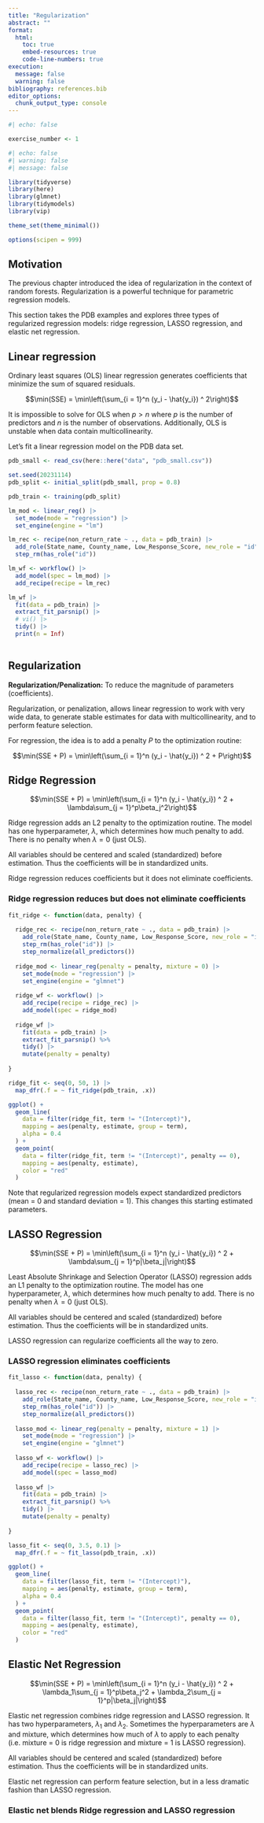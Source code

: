```yaml
---
title: "Regularization"
abstract: ""
format: 
  html:
    toc: true
    embed-resources: true
    code-line-numbers: true
execution:
  message: false
  warning: false
bibliography: references.bib
editor_options: 
  chunk_output_type: console
---
```


```r
#| echo: false

exercise_number <- 1

```

```r
#| echo: false
#| warning: false
#| message: false

library(tidyverse)
library(here)
library(glmnet)
library(tidymodels)
library(vip)

theme_set(theme_minimal())

options(scipen = 999)

```

## Motivation

The previous chapter introduced the idea of regularization in the context of random forests. Regularization is a powerful technique for parametric regression models. 

This section takes the PDB examples and explores three types of regularized regression models: ridge regression, LASSO regression, and elastic net regression. 

## Linear regression

Ordinary least squares (OLS) linear regression generates coefficients that minimize the sum of squared residuals. 

$$\min(SSE) = \min\left(\sum_{i = 1}^n (y_i - \hat{y_i}) ^ 2\right)$$

It is impossible to solve for OLS when $p > n$ where $p$ is the number of predictors and $n$ is the number of observations. Additionally, OLS is unstable when data contain multicollinearity. 

Let's fit a linear regression model on the PDB data set. 

```r
pdb_small <- read_csv(here::here("data", "pdb_small.csv"))

set.seed(20231114)
pdb_split <- initial_split(pdb_small, prop = 0.8)

pdb_train <- training(pdb_split)

```

```r
lm_mod <- linear_reg() |>
  set_mode(mode = "regression") |>
  set_engine(engine = "lm")

lm_rec <- recipe(non_return_rate ~ ., data = pdb_train) |>
  add_role(State_name, County_name, Low_Response_Score, new_role = "id") |>
  step_rm(has_role("id"))

lm_wf <- workflow() |>
  add_model(spec = lm_mod) |>
  add_recipe(recipe = lm_rec)

lm_wf |>
  fit(data = pdb_train) |>
  extract_fit_parsnip() |>
  # vi() |>
  tidy() |>
  print(n = Inf)
  
```

## Regularization

**Regularization/Penalization:** To reduce the magnitude of parameters (coefficients).

Regularization, or penalization, allows linear regression to work with very wide data, to generate stable estimates for data with multicollinearity, and to perform feature selection.

For regression, the idea is to add a penalty $P$ to the optimization routine:

$$\min(SSE + P) = \min\left(\sum_{i = 1}^n (y_i - \hat{y_i}) ^ 2 + P\right)$$

## Ridge Regression

$$\min(SSE + P) = \min\left(\sum_{i = 1}^n (y_i - \hat{y_i}) ^ 2 + \lambda\sum_{j = 1}^p\beta_j^2\right)$$

Ridge regression adds an L2 penalty to the optimization routine. The model has one hyperparameter, $\lambda$, which determines how much penalty to add. There is no penalty when $\lambda = 0$ (just OLS).

All variables should be centered and scaled (standardized) before estimation. Thus the coefficients will be in standardized units.

Ridge regression reduces coefficients but it does not eliminate coefficients. 

### Ridge regression reduces but does not eliminate coefficients

```r
fit_ridge <- function(data, penalty) {
  
  ridge_rec <- recipe(non_return_rate ~ ., data = pdb_train) |>
    add_role(State_name, County_name, Low_Response_Score, new_role = "id") |>
    step_rm(has_role("id")) |>
    step_normalize(all_predictors())
  
  ridge_mod <- linear_reg(penalty = penalty, mixture = 0) |>
    set_mode(mode = "regression") |>
    set_engine(engine = "glmnet")  
  
  ridge_wf <- workflow() |>
    add_recipe(recipe = ridge_rec) |>
    add_model(spec = ridge_mod)
  
  ridge_wf |>
    fit(data = pdb_train) |>
    extract_fit_parsnip() %>%
    tidy() |>
    mutate(penalty = penalty)
  
}

ridge_fit <- seq(0, 50, 1) |>
  map_dfr(.f = ~ fit_ridge(pdb_train, .x))

ggplot() +
  geom_line(
    data = filter(ridge_fit, term != "(Intercept)"),
    mapping = aes(penalty, estimate, group = term),
    alpha = 0.4
  ) +
  geom_point(
    data = filter(ridge_fit, term != "(Intercept)", penalty == 0),
    mapping = aes(penalty, estimate),
    color = "red"
  )

```

Note that regularized regression models expect standardized predictors (mean = 0 and standard deviation = 1). This changes this starting estimated parameters.

## LASSO Regression

$$\min(SSE + P) = \min\left(\sum_{i = 1}^n (y_i - \hat{y_i}) ^ 2 + \lambda\sum_{j = 1}^p|\beta_j|\right)$$

Least Absolute Shrinkage and Selection Operator (LASSO) regression adds an L1 penalty to the optimization routine. The model has one hyperparameter, $\lambda$, which determines how much penalty to add. There is no penalty when $\lambda = 0$ (just OLS).

All variables should be centered and scaled (standardized) before estimation. Thus the coefficients will be in standardized units.

LASSO regression can regularize coefficients all the way to zero.

### LASSO regression eliminates coefficients

```r
fit_lasso <- function(data, penalty) {
  
  lasso_rec <- recipe(non_return_rate ~ ., data = pdb_train) |>
    add_role(State_name, County_name, Low_Response_Score, new_role = "id") |>
    step_rm(has_role("id")) |>
    step_normalize(all_predictors())
  
  lasso_mod <- linear_reg(penalty = penalty, mixture = 1) |>
    set_mode(mode = "regression") |>
    set_engine(engine = "glmnet")  
  
  lasso_wf <- workflow() |>
    add_recipe(recipe = lasso_rec) |>
    add_model(spec = lasso_mod)
  
  lasso_wf |>
    fit(data = pdb_train) |>
    extract_fit_parsnip() %>%
    tidy() |>
    mutate(penalty = penalty)
  
}

lasso_fit <- seq(0, 3.5, 0.1) |>
  map_dfr(.f = ~ fit_lasso(pdb_train, .x))

ggplot() +
  geom_line(
    data = filter(lasso_fit, term != "(Intercept)"),
    mapping = aes(penalty, estimate, group = term),
    alpha = 0.4
  ) +
  geom_point(
    data = filter(lasso_fit, term != "(Intercept)", penalty == 0),
    mapping = aes(penalty, estimate),
    color = "red"
  )

```

## Elastic Net Regression

$$\min(SSE + P) = \min\left(\sum_{i = 1}^n (y_i - \hat{y_i}) ^ 2 + \lambda_1\sum_{j = 1}^p\beta_j^2 + \lambda_2\sum_{j = 1}^p|\beta_j|\right)$$

Elastic net regression combines ridge regression and LASSO regression. It has two hyperparameters, $\lambda_1$ and $\lambda_2$. Sometimes the hyperparameters are $\lambda$ and mixture, which determines how much of $\lambda$ to apply to each penalty (i.e. mixture = 0 is ridge regression and mixture = 1 is LASSO regression).

All variables should be centered and scaled (standardized) before estimation. Thus the coefficients will be in standardized units.

Elastic net regression can perform feature selection, but in a less dramatic fashion than LASSO regression.

### Elastic net blends Ridge regression and LASSO regression

